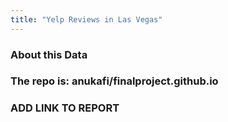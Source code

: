 ```yaml
---
title: "Yelp Reviews in Las Vegas"
---
```


### About this Data

### The repo is: anukafi/finalproject.github.io

### ADD LINK TO REPORT